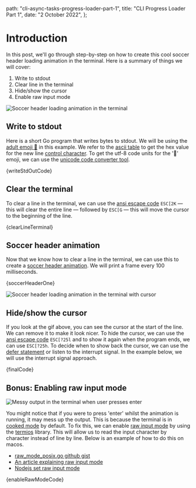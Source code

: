 
  path: "cli-async-tasks-progress-loader-part-1",
  title: "CLI Progress Loader Part 1",
  date: "2 October 2022",
};

# Introduction

In this post, we'll go through step-by-step on how to create this cool soccer header loading animation in the terminal. Here is a summary of things we will cover:

1. Write to stdout
2. Clear line in the terminal
3. Hide/show the cursor
4. Enable raw input mode

<ImageWrapper className="mt-4 isolate">
  <Image
    src={myGif}
    alt="Soccer header loading animation in the terminal"
    height={296}
    width={828}
  />
</ImageWrapper>

## Write to stdout

Here is a short Go program that writes bytes to stdout. We will be using the [adult emoji 🧑](https://unicode-table.com/en/search/?q=%F0%9F%A7%91) in this example.
We refer to the [ascii table](https://web.alfredstate.edu/faculty/weimandn/miscellaneous/ascii/ascii_index.html) to get the hex value for the new line [control character](https://en.wikipedia.org/wiki/Control_character).
To get the utf-8 code units for the '🧑' emoji, we can use the [unicode code converter tool](https://r12a.github.io/app-conversion/).

<Prism language="go">{writeStdOutCode}</Prism>

## Clear the terminal

To clear a line in the terminal, we can use the [ansi escape code](https://en.wikipedia.org/wiki/ANSI_escape_code) `ESC[2K` — this will clear the entire line — followed by `ESC[G` — this will move the cursor to the beginning of the line.

<Prism language="go">{clearLineTerminal}</Prism>

## Soccer header animation

Now that we know how to clear a line in the terminal, we can use this to create a [soccer header animation](https://github.com/sindresorhus/cli-spinners/blob/main/spinners.json#L1358). We will print a frame every 100 milliseconds.

<Prism language="go">{soccerHeaderOne}</Prism>

<ImageWrapper className="mt-4 isolate">
  <Image
    src={loadingWithCursor}
    alt="Soccer header loading animation in the terminal with cursor"
    height={296}
    width={828}
  />
</ImageWrapper>

## Hide/show the cursor

If you look at the gif above, you can see the cursor at the start of the line. We can remove it to make it look nicer.
To hide the cursor, we can use the [ansi escape code](https://en.wikipedia.org/wiki/ANSI_escape_code) `ESC[?25l` and to show it again when the program ends, we can use `ESC[?25h`.
To decide when to show back the cursor, we can use the [defer statement](https://tour.golang.org/flowcontrol/12) or listen to the interrupt signal. In the example below, we will use the interrupt signal approach.

<Prism language="go">{finalCode}</Prism>

## Bonus: Enabling raw input mode

<ImageWrapper className="mb-4 isolate">
  <Image
    src={messyOutput}
    alt="Messy output in the terminal when user presses enter"
    height={296}
    width={828}
  />
</ImageWrapper>

You might notice that if you were to press 'enter' whilst the animation is running, it may mess up the output.
This is because the terminal is in [cooked mode](https://en.wikipedia.org/wiki/Terminal_mode) by default.
To fix this, we can enable [raw input mode](https://en.wikipedia.org/wiki/Cooked_and_raw_input_modes#Raw_mode) by using the [termios](https://en.wikipedia.org/wiki/Termios) library.
This will allow us to read the input character by character instead of line by line. Below is an example of how to do this on macos.

- [raw_mode_posix.go github gist](https://gist.github.com/EddieIvan01/4449b64fc1eb597ffc2f317cfa7cc70c)
- [An article explaining raw input mode](https://viewsourcecode.org/snaptoken/kilo/02.enteringRawMode.html)
- [Nodejs set raw input mode](https://nodejs.org/api/tty.html#readstreamsetrawmodemode)

<Prism language="go">{enableRawModeCode}</Prism>

